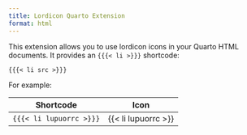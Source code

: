 ```yaml
---
title: Lordicon Quarto Extension
format: html
---
```


This extension allows you to use lordicon icons in your Quarto HTML documents. It provides an `{{{< li >}}}` shortcode:

``` markdown
{{{< li src >}}}
```

For example:

| Shortcode               | Icon                  |
|-------------------------|-----------------------|
| `{{{< li lupuorrc >}}}` | {{< li lupuorrc >}}   |
